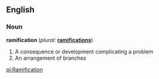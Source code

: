 ==English==

===Noun===
'''ramification'''  (''plural:'' '''[[ramifications]]''')
#A consequence or development complicating a problem
#An arrangement of branches

[[pl:Ramification]]